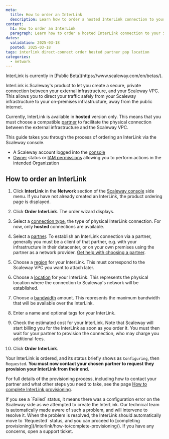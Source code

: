 ```yaml
---
meta:
  title: How to order an InterLink
  description: Learn how to order a hosted InterLink connection to your Scaleway cloud infrastructure via your chosen partner. Step-by-step guide included.
content:
  h1: How to order an InterLink
  paragraph: Learn how to order a hosted InterLink connection to your Scaleway cloud infrastructure via your chosen partner. Step-by-step guide included.
dates:
  validation: 2025-03-18
  posted: 2025-03-18
tags: interlink direct-connect order hosted partner pop location
categories:
  - network
---
```




<Message type="note">
InterLink is currently in [Public Beta](https://www.scaleway.com/en/betas/).
</Message>

InterLink is Scaleway's product to let you create a secure, private connection between your external infrastructure, and your Scaleway VPC. This allows you to direct your traffic safely from your Scaleway infrastructure to your on-premises infrastructure, away from the public internet.

Currently, InterLink is available in **hosted** version only. This means that you must choose a compatible [partner](/interlink/concepts/#partner) to facilitate the physical connection between the external infrastructure and the Scaleway VPC.

<Lightbox image={image} alt="A diagram shows how a Scaleway VPC, to the left, can be attached to an InterLink, which then connects to external customer infrastructure." />

This guide takes you through the process of ordering an InterLink via the Scaleway console.

<Requirements />

- A Scaleway account logged into the [console](https://console.scaleway.com)
- [Owner](/iam/concepts/#owner) status or [IAM permissions](/iam/concepts/#permission) allowing you to perform actions in the intended Organization

## How to order an InterLink

1. Click **InterLink** in the **Network** section of the [Scaleway console](https://console.scaleway.com) side menu. If you have not already created an InterLink, the product ordering page is displayed.

2. Click **Order InterLink**. The order wizard displays.

    <Lightbox image={image2} alt="A screen of the Scaleway console shows the InterLink order form. The different sections are explained in the steps below." />

3. Select a [connection type](/interlink/concepts/#connection-type), the type of physical InterLink connection. For now, only **hosted** connections are available.

4. Select a [partner](/interlink/concepts/#partner). To establish an InterLink connection via a partner, generally you must be a client of that partner, e.g. with your infrastructure in their datacenter, or on your own premises using the partner as a network provider. [Get help with choosing a partner](/interlink/reference-content/overview/#hosted-interlinks).

5. Choose a [region](/interlink/concepts/#region) for your InterLink. This must correspond to the Scaleway VPC you want to attach later.

6. Choose a [location](/interlink/concepts/#location) for your InterLink. This represents the physical location where the connection to Scaleway's network will be established.

7. Choose a [bandwidth](/interlink/concepts/#bandwidth) amount. This represents the maximum bandwidth that will be available over the InterLink.

8. Enter a name and optional tags for your InterLink.

9. Check the estimated cost for your InterLink. Note that Scaleway will start billing you for the InterLInk as soon as you order it. You must then wait for your partner to provision the connection, who may charge you additional fees.

10. Click **Order InterLink**.

Your InterLink is ordered, and its status briefly shows as `Configuring`, then `Requested`. **You must now contact your chosen partner to request they provision your InterLink from their end.**

<Lightbox image={image3} alt="A four step flow chart shows the following steps: 1. User orders InterLink via Scaleway, 2. User requests InterLink from partner, 3. Partner accepts InterLink request, 4. Partner provisions InterLink." />

For full details of the provisioning process, including how to contact your partner and what other steps you need to take, see the page [How to complete InterLink provisioning](/interlink/how-to/complete-provisioning/).

<Message type="note">
If you see a `Failed` status, it means there was a configuration error on the Scaleway side as we attempted to create the InterLink. Our technical team is automatically made aware of such a problem, and will intervene to resolve it. When the problem is resolved, the InterLink should automatically move to `Requested` status, and you can proceed to [completing provisioning](/interlink/how-to/complete-provisioning/). If you have any concerns, open a support ticket.
</Message>

